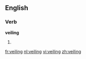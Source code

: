 ==English==

===Verb===
'''veiling'''

#{{present participle of|[[veil]]}}

[[fr:veiling]]
[[nl:veiling]]
[[vi:veiling]]
[[zh:veiling]]
